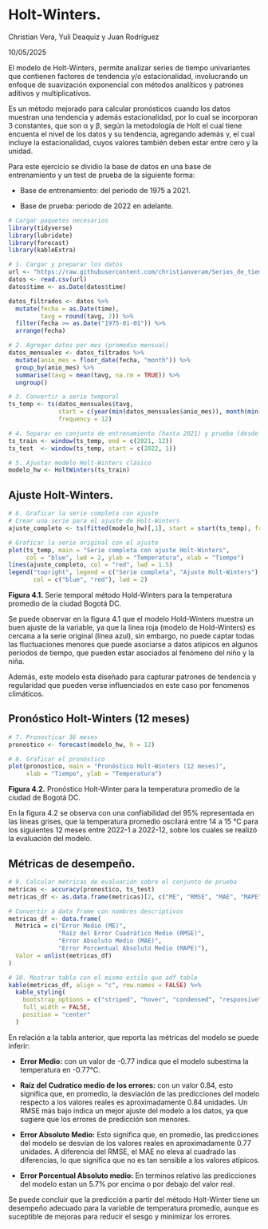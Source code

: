 # Holt-Winters.

Christian Vera, Yuli Deaquiz y Juan Rodríguez

10/05/2025

El modelo de Holt-Winters, permite analizar series de tiempo univariantes que contienen factores de tendencia y/o estacionalidad, involucrando un enfoque de suavización exponencial con métodos analíticos y patrones aditivos y multiplicativos.

Es un método mejorado para calcular pronósticos cuando los datos muestran una tendencia y además estacionalidad, por lo cual se incorporan 3 constantes, que son α y β, según la metodología de Holt el cual tiene encuenta el nivel de los datos y su tendencia, agregando además γ, el cual incluye la estacionalidad, cuyos valores también deben estar entre cero y la unidad.

Para este ejercicio se dividio la base de datos en una base de entrenamiento y un test de prueba de la siguiente forma:

-   Base de entrenamiento: del periodo de 1975 a 2021.

-   Base de prueba: periodo de 2022 en adelante.

```r

# Cargar paquetes necesarios
library(tidyverse)
library(lubridate)
library(forecast)
library(kableExtra)

# 1. Cargar y preparar los datos
url <- "https://raw.githubusercontent.com/christianveram/Series_de_tiempo/refs/heads/main/bases/temperaturas_final.csv"
datos <- read.csv(url)
datos$time <- as.Date(datos$time)

datos_filtrados <- datos %>%
  mutate(fecha = as.Date(time),
         tavg = round(tavg, 2)) %>%
  filter(fecha >= as.Date("1975-01-01")) %>%
  arrange(fecha)

# 2. Agregar datos por mes (promedio mensual)
datos_mensuales <- datos_filtrados %>%
  mutate(anio_mes = floor_date(fecha, "month")) %>%
  group_by(anio_mes) %>%
  summarise(tavg = mean(tavg, na.rm = TRUE)) %>%
  ungroup()

# 3. Convertir a serie temporal
ts_temp <- ts(datos_mensuales$tavg,
              start = c(year(min(datos_mensuales$anio_mes)), month(min(datos_mensuales$anio_mes))),
              frequency = 12)

# 4. Separar en conjunto de entrenamiento (hasta 2021) y prueba (desde 2022)
ts_train <- window(ts_temp, end = c(2021, 12))
ts_test  <- window(ts_temp, start = c(2022, 1))

# 5. Ajustar modelo Holt-Winters clásico
modelo_hw <- HoltWinters(ts_train)

```

## Ajuste Holt-Winters.

```r

# 6. Graficar la serie completa con ajuste
# Crear una serie para el ajuste de Holt-Winters
ajuste_completo <- ts(fitted(modelo_hw)[,1], start = start(ts_temp), frequency = 12)

# Graficar la serie original con el ajuste
plot(ts_temp, main = "Serie completa con ajuste Holt-Winters",
     col = "blue", lwd = 2, ylab = "Temperatura", xlab = "Tiempo")
lines(ajuste_completo, col = "red", lwd = 1.5)
legend("topright", legend = c("Serie completa", "Ajuste Holt-Winters"),
       col = c("blue", "red"), lwd = 2)


```

**Figura 4.1.** Serie temporal método Hold-Winters para la temperatura promedio de la ciudad Bogotá DC.

Se puede observar en la figura 4.1 que el modelo Hold-Winters muestra un buen ajuste de la variable, ya que la linea roja (modelo de Hold-Winters) es cercana a la serie original (linea azul), sin embargo, no puede captar todas las fluctuaciones menores que puede asociarse a datos atipicos en algunos periodos de tiempo, que pueden estar asociados al fenómeno del niño y la niña.

Además, este modelo esta diseñado para capturar patrones de tendencia y regularidad que pueden verse influenciados en este caso por fenomenos climáticos.

## Pronóstico Holt-Winters (12 meses)

```r
# 7. Pronosticar 36 meses
pronostico <- forecast(modelo_hw, h = 12)

# 8. Graficar el pronóstico
plot(pronostico, main = "Pronóstico Holt-Winters (12 meses)",
     xlab = "Tiempo", ylab = "Temperatura")
```

**Figura 4.2.** Pronóstico Holt-Winter para la temperatura promedio de la ciudad de Bogotá DC.

En la figura 4.2 se observa con una confiabilidad del 95% representada en las lineas grises, que la temperatura promedio oscilará entre 14 a 15 °C para los siguientes 12 meses entre 2022-1 a 2022-12, sobre los cuales se realizó la evaluación del modelo.

## Métricas de desempeño.

```r

# 9. Calcular métricas de evaluación sobre el conjunto de prueba
metricas <- accuracy(pronostico, ts_test)
metricas_df <- as.data.frame(metricas)[2, c("ME", "RMSE", "MAE", "MAPE")]

# Convertir a data frame con nombres descriptivos
metricas_df <- data.frame(
  Métrica = c("Error Medio (ME)", 
              "Raíz del Error Cuadrático Medio (RMSE)",
              "Error Absoluto Medio (MAE)", 
              "Error Porcentual Absoluto Medio (MAPE)"),
  Valor = unlist(metricas_df)
)

# 10. Mostrar tabla con el mismo estilo que adf_table
kable(metricas_df, align = "c", row.names = FALSE) %>%
  kable_styling(
    bootstrap_options = c("striped", "hover", "condensed", "responsive"),
    full_width = FALSE,
    position = "center"
  )
```

En relación a la tabla anterior, que reporta las métricas del modelo se puede inferir:

-   **Error Medio:** con un valor de -0.77 indica que el modelo subestima la temperatura en -0.77°C.

-   **Raíz del Cudratíco medio de los errores:** con un valor 0.84, esto significa que, en promedio, la desviación de las predicciones del modelo respecto a los valores reales es aproximadamente 0.84 unidades. Un RMSE más bajo indica un mejor ajuste del modelo a los datos, ya que sugiere que los errores de predicción son menores.

-   **Error Absoluto Medio:** Esto significa que, en promedio, las predicciones del modelo se desvían de los valores reales en aproximadamente 0.77 unidades. A diferencia del RMSE, el MAE no eleva al cuadrado las diferencias, lo que significa que no es tan sensible a los valores atípicos.

-   **Error Porcentual Absoluto medio:** En terminos relativo las predicciones del modelo estan un 5.7% por encima o por debajo del valor real.

Se puede concluir que la predicción a partir del método Holt-Winter tiene un desempeño adecuado para la variable de temperatura promedio, aunque es suceptible de mejoras para reducir el sesgo y minimizar los errores.
